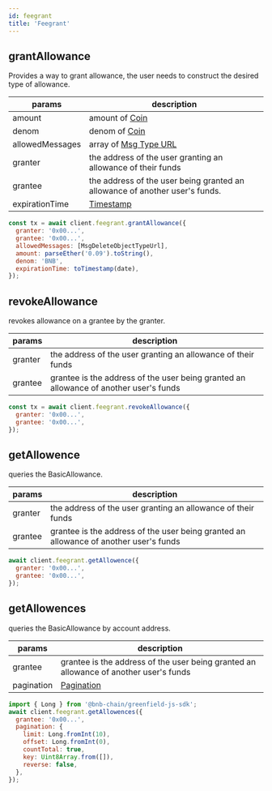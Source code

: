 ```yaml
---
id: feegrant
title: 'Feegrant'
---
```



## grantAllowance <ApiTypes type="Tx" />

Provides a way to grant allowance, the user needs to construct the desired type of allowance.

| params          | description                                                                 |
| --------------- | --------------------------------------------------------------------------- |
| amount          | amount of [Coin](../types/coin)                                               |
| denom           | denom of [Coin](../types/coin)                                                |
| allowedMessages | array of [Msg Type URL](../constants/msg-type-url)                            |
| granter         | the address of the user granting an allowance of their funds                |
| grantee         | the address of the user being granted an allowance of another user's funds. |
| expirationTime  | [Timestamp](../types/timestamp)                                               |

```jsx title="example"
const tx = await client.feegrant.grantAllowance({
  granter: '0x00...',
  grantee: '0x00...',
  allowedMessages: [MsgDeleteObjectTypeUrl],
  amount: parseEther('0.09').toString(),
  denom: 'BNB',
  expirationTime: toTimestamp(date),
});
```

<Tx />

## revokeAllowance <ApiTypes type="Tx" />

revokes allowance on a grantee by the granter.

| params  | description                                                                           |
| ------- | ------------------------------------------------------------------------------------- |
| granter | the address of the user granting an allowance of their funds                          |
| grantee | grantee is the address of the user being granted an allowance of another user's funds |

```jsx title="example"
const tx = await client.feegrant.revokeAllowance({
  granter: '0x00...',
  grantee: '0x00...',
});
```

<Tx />

## getAllowence <ApiTypes type="Query" />

queries the BasicAllowance.

| params  | description                                                                           |
| ------- | ------------------------------------------------------------------------------------- |
| granter | the address of the user granting an allowance of their funds                          |
| grantee | grantee is the address of the user being granted an allowance of another user's funds |

```jsx title="example"
await client.feegrant.getAllowence({
  granter: '0x00...',
  grantee: '0x00...',
});
```

## getAllowences <ApiTypes type="Query" />

queries the BasicAllowance by account address.

| params     | description                                                                           |
| ---------- | ------------------------------------------------------------------------------------- |
| grantee    | grantee is the address of the user being granted an allowance of another user's funds |
| pagination | [Pagination](../types/pagination)                                                       |

```jsx title="example"
import { Long } from '@bnb-chain/greenfield-js-sdk';
await client.feegrant.getAllowences({
  grantee: '0x00...',
  pagination: {
    limit: Long.fromInt(10),
    offset: Long.fromInt(0),
    countTotal: true,
    key: Uint8Array.from([]),
    reverse: false,
  },
});
```
